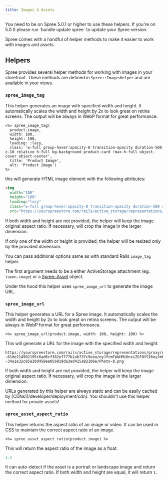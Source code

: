 ```yaml
---
title: Images & Assets
---
```


<Warning>
You need to be on Spree 5.0.1 or higher to use these helpers. If you're on 5.0.0 please run `bundle update spree` to update your Spree version.
</Warning>

Spree comes with a handful of helper methods to make it easier to work with images and assets.

## Helpers

Spree provides several helper methods for working with images in your storefront. These methods are defined in `Spree::ImagesHelper` and are available in your views.

### `spree_image_tag`

This helper generates an image with specified width and height. It automatically scales the width and height by 2x to look great on retina screens. The output will be always in WebP format for great performance.

``` erb
<%= spree_image_tag(
  product.image, 
  width: 100, 
  height: 100, 
  loading: :lazy,
  class: 'w-full group-hover:opacity-0 transition-opacity duration-500 z-10 relative h-full bg-background product-card !max-h-full object-cover object-center', 
  title: 'Product Image', 
  alt: 'Product Image') 
%>
```

this will generate HTML image element with the following attributes:

```html
<img 
  width="100" 
  height="100" 
  loading="lazy" 
  class="w-full group-hover:opacity-0 transition-opacity duration-500 z-10 relative h-full bg-background product-card !max-h-full object-cover object-center" 
  src="https://yourspreestore.com/rails/active_storage/representations/proxy/eyJfcmFpbHMiOnsiZGF0YSI6MjEwNywicHVyIjoiYmxvYl9pZCJ9fQ==--61de214902195c6ad6cf382ef777b1ab737c9eea/eyJfcmFpbHMiOnsiZGF0YSI6eyJmb3JtYXQiOiJ3ZWJwIiwic2F2ZXIiOnsic3RyaXAiOnRydWUsInF1YWxpdHkiOjc1LCJsb3NzbGVzcyI6ZmFsc2UsImFscGhhX3EiOjg1LCJyZWR1Y3Rpb25fZWZmb3J0Ijo2LCJzbWFydF9zdWJzYW1wbGUiOnRydWV9LCJyZXNpemVfdG9fZmlsbCI6WzYwMCw2MDBdfSwicHVyIjoidmFyaWF0aW9uIn19--34a1e32c85a20d458ee056019da3ed415a92106e/Photo-8.png">
```

If both width and height are not provided, the helper will keep the image original aspect ratio. If necessary, will crop the image in the larger dimension.

If only one of the width or height is provided, the helper will be resized only by the provided dimension.

You can pass additional options same as with standard Rails `image_tag` helper.

The first argument needs to be a either ActiveStorage attachment (eg. `taxon.image`) or a [Spree::Asset](https://github.com/spree/spree/blob/main/core/app/models/spree/asset.rb) object.

Under the hood this helper uses `spree_image_url` to generate the image URL.

### `spree_image_url`

This helper generates a URL for a Spree image. It automatically scales the width and height by 2x to look great on retina screens. The output will be always in WebP format for great performance.

```erb
<%= spree_image_url(product.image, width: 100, height: 100) %>
```

This will generate a URL for the image with the specified width and height.

```http
https://yourspreestore.com/rails/active_storage/representations/proxy/eyJfcmFpbHMiOnsiZGF0YSI6MjEwNywicHVyIjoiYmxvYl9pZCJ9fQ==--61de214902195c6ad6cf382ef777b1ab737c9eea/eyJfcmFpbHMiOnsiZGF0YSI6eyJmb3JtYXQiOiJ3ZWJwIiwic2F2ZXIiOnsic3RyaXAiOnRydWUsInF1YWxpdHkiOjc1LCJsb3NzbGVzcyI6ZmFsc2UsImFscGhhX3EiOjg1LCJyZWR1Y3Rpb25fZWZmb3J0Ijo2LCJzbWFydF9zdWJzYW1wbGUiOnRydWV9LCJyZXNpemVfdG9fZmlsbCI6WzYwMCw2MDBdfSwicHVyIjoidmFyaWF0aW9uIn19--34a1e32c85a20d458ee056019da3ed415a92106e/Photo-8.png
```

If both width and height are not provided, the helper will keep the image original aspect ratio. If necessary, will crop the image in the larger dimension.

<Info>
URLs generated by this helper are always static and can be easily cached by [CDNs](/developer/deployment/cdn). You shouldn't use this helper method for private assets!
</Info>

### `spree_asset_aspect_ratio`

This helper returns the aspect ratio of an image or video. It can be used in CSS to maintain the correct aspect ratio of an image.

```erb
<%= spree_asset_aspect_ratio(product.image) %>
```

This will return the aspect ratio of the image as a float.

```ruby
1.5
```

It can auto-detect if the asset is a portrait or landscape image and return the correct aspect ratio.
If both width and height are equal, it will return `1`.